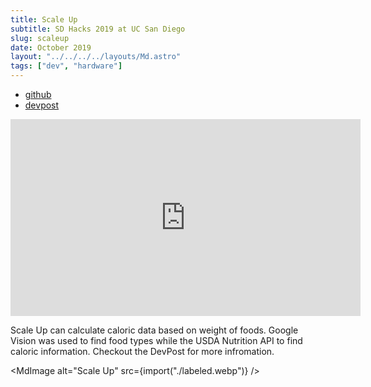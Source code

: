 ```yaml
---
title: Scale Up
subtitle: SD Hacks 2019 at UC San Diego
slug: scaleup
date: October 2019
layout: "../../../../layouts/Md.astro"
tags: ["dev", "hardware"]
---
```



- [github](https://github.com/ec965/smart_scale)
- [devpost](https://devpost.com/software/scale-up)

<iframe
  width="560"
  height="315"
  src="https://www.youtube.com/embed/G3OunuLPnXA"
  title="YouTube video player"
  frameborder="0"
  allow="accelerometer; autoplay; clipboard-write; encrypted-media; gyroscope; picture-in-picture"
  allowfullscreen
></iframe>

Scale Up can calculate caloric data based on weight of foods. Google Vision was
used to find food types while the USDA Nutrition API to find caloric
information. Checkout the DevPost for more infromation.

<MdImage alt="Scale Up" src={import("./labeled.webp")} />
